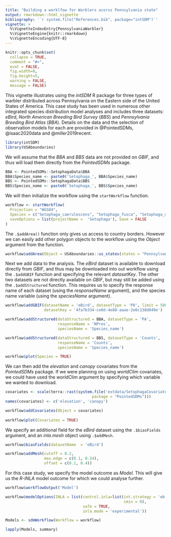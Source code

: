 ```yaml
---
title: "Building a worklfow for Warblers acorss Pennsylvania state"
output: rmarkdown::html_vignette
bibliography: '`r system.file("References.bib", package="intSDM")`'
vignette: >
  %\VignetteIndexEntry{PennsylvaniaWarbler}
  %\VignetteEngine{knitr::rmarkdown}
  %\VignetteEncoding{UTF-8}
---
```


```r
knitr::opts_chunk$set(
  collapse = TRUE,
  comment = "#>",
  eval = FALSE,
  fig.width=8, 
  fig.height=5,
  warning = FALSE,
  message = FALSE)
```

This vignette illustrates using the *intSDM* R package for three types of warbler distributed across Pennsylvania on the Eastern side of the United States of America. This case study has been used in numerous other integrated species distribution model analyses and includes three datasets: *eBird*, *North American Breeding Bird Survey* (*BBS*) and *Pennsylvania Breeding Bird Atlas* (*BBA*). Details on the data and the selection of observation models for each are provided in @PointedSDMs, @isaac2020data and @miller2019recent.

```r

library(intSDM)
library(USAboundaries)

```

We will assume that the *BBA* and *BBS* data are not provided on *GBIF*, and thus will load them directly from the *PointedSDMs* package.

```r

BBA <- PointedSDMs::SetophagaData$BBA
BBA$Species_name <- paste0('Setophaga_', BBA$Species_name)
BBS <- PointedSDMs::SetophagaData$BBS
BBS$Species_name <- paste0('Setophaga_', BBS$Species_name)

```

We will then initialize the workflow using the `startWorkflow` function.

```r

workflow <- startWorkflow(
  Projection = "WGS84",
  Species = c("Setophaga_caerulescens", "Setophaga_fusca", "Setophaga_magnolia"),
  saveOptions = list(projectName =  'Setophaga'), Save = FALSE
)

```

The `.$addArea()` function only gives us access to country borders. However we can easily add other polygon objects to the workflow using the *Object* argument from the function.

```r

workflow$addArea(Object = USAboundaries::us_states(states = "Pennsylvania"))

```

Next we add data to the analysis. The *eBird* dataset is available to download directly from *GBIF*, and thus may be downloaded into out workflow using the `.$addGBIF` function and specifying the relevant *datasetKey*. The other two datasets are not directly available on *GBIF*, but may still be added using the `.$addStructured` function. This requires us to specify the response name of each dataset (using the *responseName* argument), and the species name variable (using the *speciesName* argument).

```r

workflow$addGBIF(datasetName = 'eBird', datasetType = 'PO', limit = 5000,
                 datasetKey = '4fa7b334-ce0d-4e88-aaae-2e0c138d049e')

workflow$addStructured(dataStructured = BBA, datasetType = 'PA',
                       responseName = 'NPres', 
                       speciesName = 'Species_name')

workflow$addStructured(dataStructured = BBS, datasetType = 'Counts',
                       responseName = 'Counts', 
                       speciesName = 'Species_name')

workflow$plot(Species = TRUE)

```

We can then add the *elevation* and *canopy* covariates from the *PointedSDMs* package. If we were planning on using *worldClim* covariates, we could have used the *worldClim* argument by specifying which variable we wanted to download.

```r

covariates <- scale(terra::rast(system.file('extdata/SetophagaCovariates.tif', 
                                      package = "PointedSDMs")))
names(covariates) <- c('elevation', 'canopy')

workflow$addCovariates(Object = covariates)
  
workflow$plot(Covariates = TRUE)

```

We specify an additional field for the *eBird* dataset using the `.$biasFields` argument, and an *inla.mesh* object using `.$addMesh`.

```r

workflow$biasFields(datasetName  = 'eBird')

workflow$addMesh(cutoff = 0.2,
                 max.edge = c(0.1, 0.24),
                 offset = c(0.1, 0.4))

```

For this case study, we specify the model outcome as *Model*. This will give us the *R-INLA* model outcome for which we could analyse further.

```r
workflow$workflowOutput('Model')

workflow$modelOptions(INLA = list(control.inla=list(int.strategy = 'eb',
                                                    cmin = 0),
                                  safe = TRUE,
                                  inla.mode = 'experimental'))

```

```r

Models <- sdmWorkflow(Workflow = workflow)

lapply(Models, summary)

```
